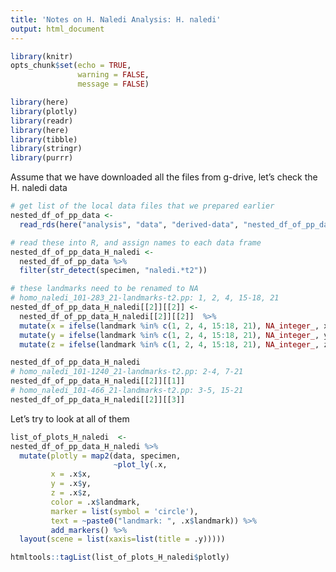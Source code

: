 ```yaml
---
title: 'Notes on H. Naledi Analysis: H. naledi'
output: html_document
---
```


```r
library(knitr)
opts_chunk$set(echo = TRUE,
               warning = FALSE,
               message = FALSE)

library(here)
library(plotly)
library(readr)
library(here)
library(tibble)
library(stringr)
library(purrr)
```

Assume that we have downloaded all the files from g-drive, let's check the H. naledi data

```r
# get list of the local data files that we prepared earlier
nested_df_of_pp_data <-  
  read_rds(here("analysis", "data", "derived-data", "nested_df_of_pp_data.rds"))

# read these into R, and assign names to each data frame
nested_df_of_pp_data_H_naledi <- 
  nested_df_of_pp_data %>% 
  filter(str_detect(specimen, "naledi.*t2"))

# these landmarks need to be renamed to NA
# homo_naledi_101-283_21-landmarks-t2.pp: 1, 2, 4, 15-18, 21
nested_df_of_pp_data_H_naledi[[2]][[2]] <- 
  nested_df_of_pp_data_H_naledi[[2]][[2]]  %>% 
  mutate(x = ifelse(landmark %in% c(1, 2, 4, 15:18, 21), NA_integer_, x)) %>% 
  mutate(y = ifelse(landmark %in% c(1, 2, 4, 15:18, 21), NA_integer_, y)) %>% 
  mutate(z = ifelse(landmark %in% c(1, 2, 4, 15:18, 21), NA_integer_, z)) 

nested_df_of_pp_data_H_naledi
# homo_naledi_101-1240_21-landmarks-t2.pp: 2-4, 7-21
nested_df_of_pp_data_H_naledi[[2]][[1]]
# homo_naledi_101-466_21-landmarks-t2.pp: 3-5, 15-21
nested_df_of_pp_data_H_naledi[[2]][[3]]


```

Let's try to look at all of them

```r
list_of_plots_H_naledi  <- 
nested_df_of_pp_data_H_naledi %>% 
  mutate(plotly = map2(data, specimen, 
                       ~plot_ly(.x,
         x = .x$x, 
         y = .x$y, 
         z = .x$z, 
         color = .x$landmark,
         marker = list(symbol = 'circle'), 
         text = ~paste0("landmark: ", .x$landmark)) %>%
         add_markers() %>% 
  layout(scene = list(xaxis=list(title = .y)))))

htmltools::tagList(list_of_plots_H_naledi$plotly)

```

